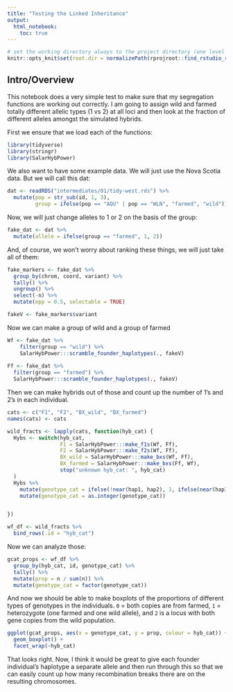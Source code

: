 ```yaml
---
title: "Testing the Linked Inheritance"
output: 
  html_notebook:
    toc: true
---
```


```r
# set the working directory always to the project directory (one level up)
knitr::opts_knit$set(root.dir = normalizePath(rprojroot::find_rstudio_root_file())) 
```


## Intro/Overview

This notebook does a very simple test to make sure that my segregation functions
are working out correctly.  I am going to assign wild and farmed totally different 
allelic types (1 vs 2) at all loci and then look at the fraction of different alleles
amongst the simulated hybrids.

First we ensure that we load each of the functions:
```r
library(tidyverse)
library(stringr)
library(SalarHybPower)
```

We also want to have some example data.  We will just use the Nova Scotia data. But we will
call this dat:
```r
dat <- readRDS("intermediates/01/tidy-west.rds") %>%
  mutate(pop = str_sub(id, 1, 3),
         group = ifelse(pop == "AQU" | pop == "WLN", "farmed", "wild"))
```

Now, we will just change alleles to 1 or 2 on the basis of the group:
```r
fake_dat <- dat %>%
  mutate(allele = ifelse(group == "farmed", 1, 2))
```

And, of course, we won't worry about ranking these things, we will just take all
of them:
```r
fake_markers <- fake_dat %>%
  group_by(chrom, coord, variant) %>% 
  tally() %>%
  ungroup() %>%
  select(-n) %>%
  mutate(epp = 0.5, selectable = TRUE)

fakeV <- fake_markers$variant
```

Now we can make a group of wild and a group of farmed
```r
Wf <- fake_dat %>%
    filter(group == "wild") %>%
    SalarHybPower:::scramble_founder_haplotypes(., fakeV)
  
Ff <- fake_dat %>%
  filter(group == "farmed") %>%
  SalarHybPower:::scramble_founder_haplotypes(., fakeV)
```

Then we can make hybrids out of those and count up the number of 1's and 2's in each
individual.
```r
cats <- c("F1", "F2", "BX_wild", "BX_farmed")
names(cats) <- cats

wild_fracts <- lapply(cats, function(hyb_cat) {
  Hybs <- switch(hyb_cat,
                 F1 = SalarHybPower:::make_f1s(Wf, Ff),
                 F2 = SalarHybPower:::make_f2s(Wf, Ff),
                 BX_wild = SalarHybPower:::make_bxs(Wf, Ff),
                 BX_farmed = SalarHybPower:::make_bxs(Ff, Wf),
                 stop("unknown hyb_cat: ", hyb_cat)
  )
  Hybs %>% 
    mutate(genotype_cat = ifelse(!near(hap1, hap2), 1, ifelse(near(hap1, 1), 0, 2))) %>%
    mutate(genotype_cat = as.integer(genotype_cat))


})

wf_df <- wild_fracts %>%
  bind_rows(.id = "hyb_cat")

```

Now we can analyze those:
```r
gcat_props <- wf_df %>%
  group_by(hyb_cat, id, genotype_cat) %>%
  tally() %>%
  mutate(prop = n / sum(n)) %>%
  mutate(genotype_cat = factor(genotype_cat))
```


And now we should be able to make boxplots of the proportions of different 
types of  genotypes in the individuals.  `0` = both copies are from farmed,
`1` = heterozygote (one farmed and one wild allele), and `2` is a locus with 
both gene copies from the wild population.
```r
ggplot(gcat_props, aes(x = genotype_cat, y = prop, colour = hyb_cat)) +
  geom_boxplot() +
  facet_wrap(~hyb_cat)
```

That looks right.  Now, I think it would be great to give each founder individual's 
haplotype a separate allele and then run through this so that we can easily count
up how many recombination breaks there are on the resulting chromosomes.

